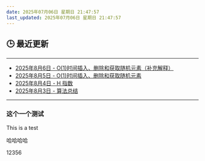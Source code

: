 ```yaml
---
date: 2025年07月06日 星期日 21:47:57
last_updated: 2025年07月06日 星期日 21:47:57
---
```


## 🕒 最近更新

---
- [2025年8月6日 - O(1)时间插入、删除和获取随机元素（补充解释）](/blog/LeetCode380plus)
- [2025年8月5日 - O(1)时间插入、删除和获取随机元素](/blog/LeetCode380)
- [2025年8月4日 - H 指数](/blog/LeetCode274)
- [2025年8月3日 - 算法总结](/blog/Algorithm)
---

<!-- 其他内容 -->


### 这个一个测试
This is a test

哈哈哈哈


12356
